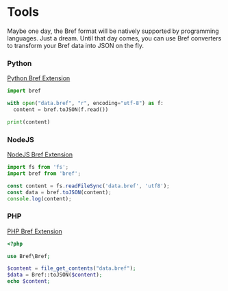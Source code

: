 # Tools

Maybe one day, the Bref format will be natively supported by programming languages. Just a dream. Until that day comes, you can use Bref converters to transform your Bref data into JSON on the fly.

### Python
[Python Bref Extension](https://bref.dev)

```python
import bref

with open("data.bref", "r", encoding="utf-8") as f:
  content = bref.toJSON(f.read())

print(content)
```

### NodeJS
[NodeJS Bref Extension](https://bref.dev)

```js
import fs from 'fs';
import bref from 'bref';

const content = fs.readFileSync('data.bref', 'utf8');
const data = bref.toJSON(content);
console.log(content);
```

### PHP
[PHP Bref Extension](https://bref.dev)

```php
<?php

use Bref\Bref;

$content = file_get_contents("data.bref");
$data = Bref::toJSON($content);
echo $content;
```